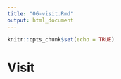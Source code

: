 ```yaml
---
title: "06-visit.Rmd"
output: html_document
---
```


```r
knitr::opts_chunk$set(echo = TRUE)
```

# Visit

